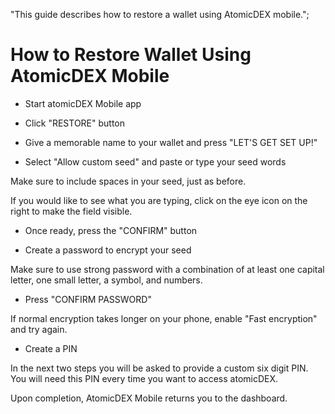   "This guide describes how to restore a wallet using AtomicDEX mobile.";


# How to Restore Wallet Using AtomicDEX Mobile

*   Start atomicDEX Mobile app

*   Click "RESTORE" button

<OptimizedImage title="How to Restore Wallet Using AtomicDEX Mobile" src={howToRestore1} classNaming="w-full" alt="How to Restore Wallet Using AtomicDEX Mobile" />

*   Give a memorable name to your wallet and press "LET'S GET SET UP!"

<OptimizedImage title="How to Restore Wallet Using AtomicDEX Mobile" src={howToRestore2} classNaming="w-full" alt="How to Restore Wallet Using AtomicDEX Mobile" />

*   Select "Allow custom seed" and paste or type your seed words

Make sure to include spaces in your seed, just as before.

If you would like to see what you are typing, click on the eye icon on the right to make the field visible.

*   Once ready, press the "CONFIRM" button

<OptimizedImage title="How to Restore Wallet Using AtomicDEX Mobile" src={howToRestore3} classNaming="w-full" alt="How to Restore Wallet Using AtomicDEX Mobile" />

*   Create a password to encrypt your seed

Make sure to use strong password with a combination of at least one capital letter, one small letter, a symbol, and numbers.

*   Press "CONFIRM PASSWORD"

If normal encryption takes longer on your phone, enable "Fast encryption" and try again.

<OptimizedImage title="How to Restore Wallet Using AtomicDEX Mobile" src={howToRestore4} classNaming="w-full" alt="How to Restore Wallet Using AtomicDEX Mobile" />

*   Create a PIN

In the next two steps you will be asked to provide a custom six digit PIN. You will need this PIN every time you want to access atomicDEX.

<OptimizedImage title="How to Restore Wallet Using AtomicDEX Mobile" src={howToRestore5} classNaming="w-full" alt="How to Restore Wallet Using AtomicDEX Mobile" />

<OptimizedImage title="How to Restore Wallet Using AtomicDEX Mobile" src={howToRestore6} classNaming="w-full" alt="How to Restore Wallet Using AtomicDEX Mobile" />

Upon completion, AtomicDEX Mobile returns you to the dashboard.

<OptimizedImage title="How to Restore Wallet Using AtomicDEX Mobile" src={howToRestore7} classNaming="w-full" alt="How to Restore Wallet Using AtomicDEX Mobile" />
